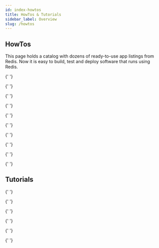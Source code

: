 ```yaml
---
id: index-howtos
title: HowTos & Tutorials
sidebar_label: Overview
slug: /howtos
---
```



## HowTos

This page holds a catalog with dozens of ready-to-use app listings from Redis. Now it is easy to build, test and deploy software that runs using Redis.

<div class="row">

{' '}

<div class="col">
  <RedisCard
    title="Rate Limiting"
    imgPath="ratelimiting.png"
    description="How to build a Rate Limiter using Redis"
    preview="ratelimiting.png"
    page="/howtos/ratelimiting/"
  />
</div>

{' '}

<div class="col">
  <RedisCard
    title="Shopping Cart"
    description="Implementing a Shopping Cart using NodeJS & RedisJSON"
    page="/howtos/shoppingcart/"
  />
</div>

 <div class="col">
    <RedisCard 
        title="Movies Database using RediSearch" 
        description="How to search and list Movies database using RediSearch" 
        page="/howtos/moviesdatabase/getting-started"
        />
 </div>
</div>

<div class="row">

{' '}

<div class="col">
  <RedisCard
    title="Leaderboard"
    description="Building a Real-Time Leaderboard using Redis"
    page="/howtos/leaderboard"
  />
</div>

{' '}

<div class="col">
  <RedisCard
    title="Fraud Detection"
    description="Building Fraud Detection using Redis"
    page="/howtos/frauddetection"
  />
</div>

 <div class="col">
    <RedisCard
        title="Caching"
        description="How to cache REST API responses Using Redis & NodeJS"
        page="/howtos/caching"
        />
 </div>
</div>

<div class="row">

{' '}

<div class="col">
  <RedisCard
    title="Chat Application"
    description="Building a Chat application using Redis"
    page="/howtos/chatapp"
  />
</div>

{' '}

<div class="col">
  <RedisCard
    title="Analytics Dashboard app"
    description="How to build an Analytics dashboard app using Redis"
    page="/howtos/analytics"
  />
</div>

 <div class="col">
    <RedisCard
        title="Redis Popup Store"
        description="How to build a Popup Store using RedisGears and RedisTimeSeries"
        page="/howtos/popupstore"
        />
 </div>
</div>

<div class="row">

{' '}

<div class="col">
  <RedisCard
    title="Hackernews Clone"
    description="Building a Hackernews Clone using RedisJSON and RediSearch"
    page="/howtos/hackernews"
  />
</div>

{' '}

<div class="col">
  <RedisCard
    title="Pipeline for Natural Language Processing using RedisGears"
    description="How to build a pipeline for  Natural Language Processing using RedisGears"
    page="/howtos/nlp"
  />
</div>

 <div class="col">
    <RedisCard
        title="Movies database using RedisGraph"
        description="How to build Movies database using RedisGraph & NodeJS"
        page="/howtos/redisgraphmovies"
        />
 </div>
</div>

<div class="row">

{' '}

<div class="col">
  <RedisCard
    title="Building a Social Network Application using RediSearch"
    description="How to Build a Social Network Application using RediSearch and NodeJS"
    page="/howtos/socialnetwork"
  />
</div>

{' '}

<div class="col">
  <RedisCard
    title="How to Use SSL/TLS with Redis Enterprise"
    description="Using SSL/TLS with Redis Enterprise"
    page="/howtos/security"
  />
</div>

</div>

## Tutorials

<div class="row">

{' '}

<div class="col">
  <RedisCard
    title="Redisearch Tutorial"
    description="Getting Started with Redisearch"
    page="/howtos/redisearch"
  />
</div>

{' '}

<div class="col">
  <RedisCard
    title="RedisJSON Tutorial"
    description="Getting Started with RedisJSON"
    page="/howtos/redisjson"
  />
</div>

<div class="col">
    <RedisCard
        title="RedisTimeSeries Tutorial"
        description="Getting Started with RedisTimeSeries"
        page="/howtos/redistimeseries"
        />
 </div>
</div>

<div class="row">

{' '}

<div class="col">
  <RedisCard
    title="RedisGraph Tutorial"
    description="Getting Started with RedisGraph"
    page="/howtos/redisgraph"
  />
</div>

{' '}

<div class="col">
  <RedisCard
    title="RedisBloom Tutorial"
    description="Getting Started with RedisBloom"
    page="/howtos/redisbloom"
  />
</div>

<div class="col">
  <RedisCard
    title="RedisGears Tutorial"
    description="Getting Started with RedisGears"
    page="/howtos/redisgears"
  />
</div>

</div>
<div class="row">

{' '}

<div class="col">
  <RedisCard
    title="Python based application on Heroku using Redis"
    description="How to build Python based Rate Limiting application on Heroku using Redis"
    page="/howtos/herokupython"
  />
</div>

{' '}

<div class="col">
  <RedisCard
    title="NodeJS based application on Heroku using Redis"
    description="How to build NodeJS based Rate Limiting application on Heroku using Redis"
    page="/howtos/herokunodejs"
  />
</div>

<div class="col">
    <RedisCard
        title="Java based application on Heroku using Redis"
        description="How to build Java based application on Heroku using Redis"
        page="/howtos/herokujava"
        />
 </div>
</div>
